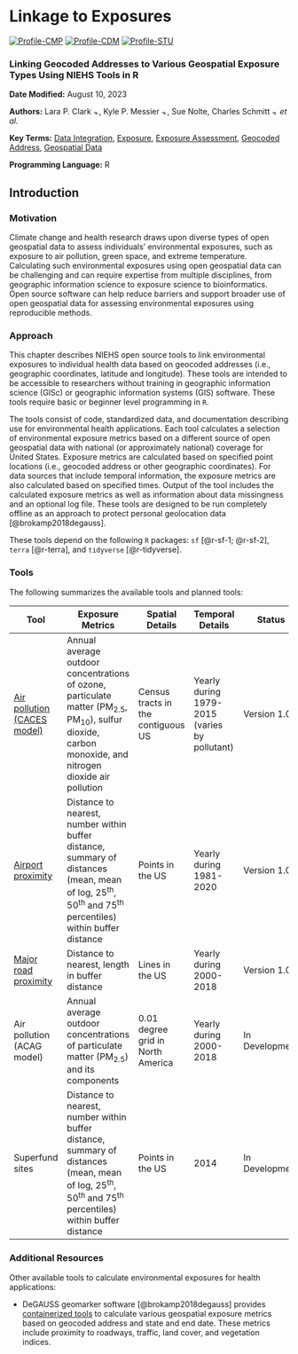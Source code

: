 # Linkage to Exposures {#chapter-chords-geo-exposures}

[![Profile-CMP](images/user_profiles/profilecmp.svg)](#profilecmp)
[![Profile-CDM](images/user_profiles/profilecdm.svg)](#profilecdm)
[![Profile-STU](images/user_profiles/profilestu.svg)](#profilestu)

### Linking Geocoded Addresses to Various Geospatial Exposure Types Using NIEHS Tools in R {-}

**Date Modified:** August 10, 2023

**Authors:** Lara P. Clark [![author-lpc](images/orcid.png){width=10}](https://orcid.org/0000-0001-6940-5442), Kyle P. Messier [![author-kpm](images/orcid.png){width=10}](https://orcid.org/0000-0001-9508-9623), Sue Nolte, Charles Schmitt [![author-cps](images/orcid.png){width=10}](https://orcid.org/0000-0002-3148-2263) *et al.*

**Key Terms:** [Data Integration](https://tools.niehs.nih.gov/cchhglossary/?keyword=data+integration&termOnlySearch=true&exactSearch=true), [Exposure](https://tools.niehs.nih.gov/cchhglossary/?keyword=exposure&termOnlySearch=true&exactSearch=true), [Exposure Assessment](https://tools.niehs.nih.gov/cchhglossary/?keyword=exposure+assessment&termOnlySearch=true&exactSearch=true), [Geocoded Address](#def-geocoded-address), [Geospatial Data](#def-geospatial-data)

**Programming Language:** R

## Introduction

### Motivation

Climate change and health research draws upon diverse types of open geospatial data to assess individuals' environmental exposures, such as exposure to air pollution, green space, and extreme temperature. Calculating such environmental exposures using open geospatial data can be challenging and can require expertise from multiple disciplines, from geographic information science to exposure science to bioinformatics. Open source software can help reduce barriers and support broader use of open geospatial data for assessing environmental exposures using reproducible methods.

### Approach

This chapter describes NIEHS open source tools to link environmental exposures to individual health data based on geocoded addresses (i.e., geographic coordinates, latitude and longitude). These tools are intended to be accessible to researchers without training in geographic information science (GISc) or geographic information systems (GIS) software. These tools require basic or beginner level programming in `R`.

The tools consist of code, standardized data, and documentation describing use for environmental health applications. Each tool calculates a selection of environmental exposure metrics based on a different source of open geospatial data with national (or approximately national) coverage for United States. Exposure metrics are calculated based on specified point locations (i.e., geocoded address or other geographic coordinates). For data sources that include temporal information, the exposure metrics are also calculated based on specified times. Output of the tool includes the calculated exposure metrics as well as information about data missingness and an optional log file. These tools are designed to be run completely offline as an approach to protect personal geolocation data [@brokamp2018degauss].

These tools depend on the following `R` packages: `sf` [@r-sf-1; @r-sf-2], `terra` [@r-terra], and `tidyverse` [@r-tidyverse].

### Tools

The following summarizes the available tools and planned tools:

|Tool               |Exposure Metrics        |Spatial Details |Temporal Details |Status |  
|-------------------|------------------------|----------------|-----------------|-------|  
|[Air pollution (CACES model)](#chapter-geo-exposure-caces)  |Annual average outdoor concentrations of ozone, particulate matter (PM~2.5~, PM~10~), sulfur dioxide, carbon monoxide, and nitrogen dioxide air pollution |Census tracts in the contiguous US  |Yearly during 1979-2015 (varies by pollutant)  |Version 1.0 |
|[Airport proximity](#chapter-geo-exposure-faa) |Distance to nearest, number within buffer distance, summary of distances (mean, mean of log, 25^th^, 50^th^ and 75^th^ percentiles) within buffer distance |Points in the US |Yearly during 1981-2020  |Version 1.0 |          
|[Major road proximity](#chapter-geo-exposure-roads) |Distance to nearest, length in buffer distance |Lines in the US |Yearly during 2000-2018  |Version 1.0 |         
|Air pollution (ACAG model) |Annual average outdoor concentrations of particulate matter (PM~2.5~) and its components |0.01 degree grid in North America |Yearly during 2000-2018  |In Development |           
|Superfund sites |Distance to nearest, number within buffer distance, summary of distances (mean, mean of log, 25^th^, 50^th^ and 75^th^ percentiles) within buffer distance |Points in the US |2014  |In Development |    

### Additional Resources

Other available tools to calculate environmental exposures for health applications:

-   DeGAUSS geomarker software [@brokamp2018degauss] provides [containerized tools](https://degauss.org/available_images.html) to calculate various geospatial exposure metrics based on geocoded address and state and end date. These metrics include proximity to roadways, traffic, land cover, and vegetation indices.  

